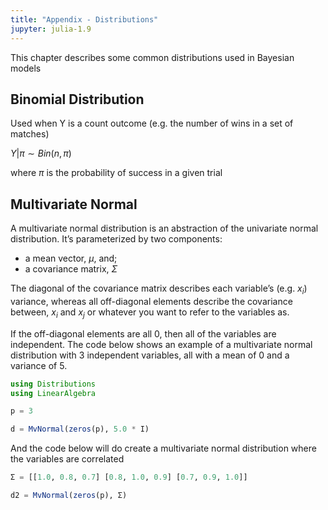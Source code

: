 ```yaml
---
title: "Appendix - Distributions"
jupyter: julia-1.9
---
```


This chapter describes some common distributions used in Bayesian models

## Binomial Distribution

Used when Y is a count outcome (e.g. the number of wins in a set of matches)

$Y|\pi \sim Bin(n, \pi)$

where $\pi$ is the probability of success in a given trial

## Multivariate Normal

A multivariate normal distribution is an abstraction of the univariate normal distribution. It's parameterized by two components: 

- a mean vector, $\mu$, and;
- a covariance matrix, $\Sigma$

The diagonal of the covariance matrix describes each variable's (e.g. $x_i$) variance, whereas all off-diagonal elements describe the covariance between, $x_i$ and $x_j$ or whatever you want to refer to the variables as.

If the off-diagonal elements are all 0, then all of the variables are independent. The code below shows an example of a multivariate normal distribution with 3 independent variables, all with a mean of 0 and a variance of 5.

```julia
using Distributions
using LinearAlgebra

p = 3

d = MvNormal(zeros(p), 5.0 * I)
```

And the code below will do create a multivariate normal distribution where the variables are correlated

```julia
Σ = [[1.0, 0.8, 0.7] [0.8, 1.0, 0.9] [0.7, 0.9, 1.0]]

d2 = MvNormal(zeros(p), Σ)
```
